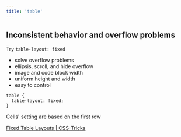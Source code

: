 ```yaml
---
title: 'table'
---
```


## Inconsistent behavior and overflow problems

Try `table-layout: fixed`

- solve overflow problems
- ellipsis, scroll, and hide overflow
- image and code block width
- uniform height and width
- easy to control

```
table {
  table-layout: fixed;
}
```

Cells' setting are based on the first row

[Fixed Table Layouts | CSS-Tricks](https://css-tricks.com/fixing-tables-long-strings/)